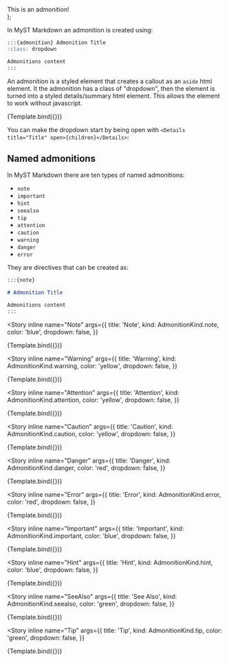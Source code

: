 
<Meta title="Components/Admonitions" component={Admonition} />

  <article className="prose m-auto mt-6 max-w-[80ch]">
    <Admonition {...args}>This is an admonition!</Admonition>
  </article>
);

<div className="prose max-w-none">
  <FrontmatterBlock
    frontmatter={{
      subject: '@myst-theme',
      venue: { title: 'Executable Books' },
      title: 'Admonitions',
      github: 'https://github.com/executablebooks/myst-theme',
    }}
  />
</div>

In MyST Markdown an admonition is created using:

```markdown
:::{admonition} Admonition Title
:class: dropdown

Admonitions content
:::
```

An admonition is a styled element that creates a callout as an `aside` html element.
It the admonition has a class of "dropdown", then the element is turned into a styled details/summary html element.
This allows the element to work without javascript.

<Canvas withToolbar>
  <Story
    inline
    name="Simple Admonition"
    args={{
      title: 'Simple Admonition',
      kind: AdmonitionKind.note,
      color: 'blue',
      dropdown: false,
    }}
  >
    {Template.bind({})}
  </Story>
</Canvas>

<ArgsTable story="Simple Admonition" />

You can make the dropdown start by being open with `<Details title="Title" open>{children}</Details>`:

## Named admonitions

In MyST Markdown there are ten types of named admonitions:

- `note`
- `important`
- `hint`
- `seealso`
- `tip`
- `attention`
- `caution`
- `warning`
- `danger`
- `error`

They are directives that can be created as:

```markdown
:::{note}

# Admonition Title

Admonitions content
:::
```

<Story
  inline
  name="Note"
  args={{
    title: 'Note',
    kind: AdmonitionKind.note,
    color: 'blue',
    dropdown: false,
  }}
>
  {Template.bind({})}
</Story>

<Story
  inline
  name="Warning"
  args={{
    title: 'Warning',
    kind: AdmonitionKind.warning,
    color: 'yellow',
    dropdown: false,
  }}
>
  {Template.bind({})}
</Story>

<Story
  inline
  name="Attention"
  args={{
    title: 'Attention',
    kind: AdmonitionKind.attention,
    color: 'yellow',
    dropdown: false,
  }}
>
  {Template.bind({})}
</Story>

<Story
  inline
  name="Caution"
  args={{
    title: 'Caution',
    kind: AdmonitionKind.caution,
    color: 'yellow',
    dropdown: false,
  }}
>
  {Template.bind({})}
</Story>

<Story
  inline
  name="Danger"
  args={{
    title: 'Danger',
    kind: AdmonitionKind.danger,
    color: 'red',
    dropdown: false,
  }}
>
  {Template.bind({})}
</Story>

<Story
  inline
  name="Error"
  args={{
    title: 'Error',
    kind: AdmonitionKind.error,
    color: 'red',
    dropdown: false,
  }}
>
  {Template.bind({})}
</Story>

<Story
  inline
  name="Important"
  args={{
    title: 'Important',
    kind: AdmonitionKind.important,
    color: 'blue',
    dropdown: false,
  }}
>
  {Template.bind({})}
</Story>

<Story
  inline
  name="Hint"
  args={{
    title: 'Hint',
    kind: AdmonitionKind.hint,
    color: 'blue',
    dropdown: false,
  }}
>
  {Template.bind({})}
</Story>

<Story
  inline
  name="SeeAlso"
  args={{
    title: 'See Also',
    kind: AdmonitionKind.seealso,
    color: 'green',
    dropdown: false,
  }}
>
  {Template.bind({})}
</Story>

<Story
  inline
  name="Tip"
  args={{
    title: 'Tip',
    kind: AdmonitionKind.tip,
    color: 'green',
    dropdown: false,
  }}
>
  {Template.bind({})}
</Story>
